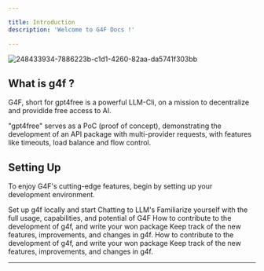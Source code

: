 ```yaml
---

title: Introduction
description: 'Welcome to G4F Docs !'

---
```


![248433934-7886223b-c1d1-4260-82aa-da5741f303bb](https://github.com/xtekky/gpt4free/assets/98614666/ea012c87-76e0-496a-8ac4-e2de090cc6c9)

## What is g4f ?

G4F, short for gpt4free is a powerful LLM-Cli, on a mission to decentralize and providide free access to AI.

<Warning>"gpt4free" serves as a PoC (proof of concept), demonstrating the development of an API package with multi-provider requests, with features like timeouts, load balance and flow control.</Warning>
## Setting Up

To enjoy G4F's cutting-edge features, begin by setting up your development environment. 

<CardGroup cols={2}>
  <Card
    title="Install g4f"
    icon="gear"
    href="/get-started/quickstart"
  >
    Set up g4f locally and start Chatting to LLM's
  </Card>
  <Card
    title="Explore Usage"
    icon="code"
    href="/get-started/usage"
  >
    Familiarize yourself with the full usage, capabilities, and potential of G4F
  </Card>
    <Card
    title="Contribute"
    icon="screwdriver-wrench"
    href="/get-started/contributing"
  >
    How to contribute to the development of g4f, and write your won package
  </Card>
  <Card
    title="Stay Updated"
    icon="stars"
    href="/get-started/changelog"
  >
    Keep track of the new features, improvements, and changes in g4f.
  </Card>
  <Card
    title="Contribute"
    icon="screwdriver-wrench"
    href="/get-started/contributing"
  >
    How to contribute to the development of g4f, and write your won package
  </Card>
  <Card
    title="Stay Updated"
    icon="stars"
    href="/get-started/changelog"
  >
    Keep track of the new features, improvements, and changes in g4f.
  </Card>
</CardGroup>

---

